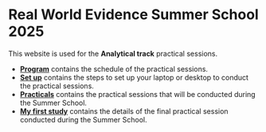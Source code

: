 
# Real World Evidence Summer School 2025 

This website is used for the **Analytical track** practical sessions.

- [**Program**](program.qmd) contains the schedule of the practical sessions.
- [**Set up**](setup.qmd) contains the steps to set up your laptop or desktop to conduct the practical sessions.
- [**Practicals**](Practicals/index.qmd) contains the practical sessions that will be conducted during the Summer School.
- [**My first study**](my_first_study.qmd) contains the details of the final practical session conducted during the Summer School.
